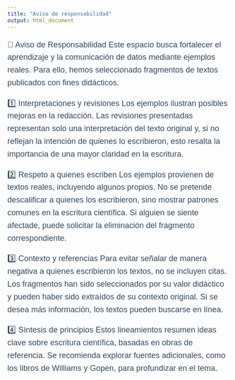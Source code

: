 ---
title: "Aviso de responsabilidad"
output: html_document
---

<style type="text/css">

/* ===== NAVBAR: Estilos generales ===== */
.navbar {
  background-color: #0F172A !important; /* Fondo sólido oscuro */
  border-bottom: 3px solid #1E293B !important; /* Línea inferior sutil */
  height: 65px !important; /* Ajustar altura */
  display: flex;
  align-items: center;
  justify-content: space-between; /* Alinea elementos correctamente */
  padding: 10px 20px; /* Espaciado interno */
}

/* Quitar cualquier degradado de fondo heredado del tema */
.navbar-default {
  background-image: none !important;
}

/* Estilos de los enlaces de la barra de navegación */
.navbar-default .navbar-nav > li > a {
  color: #E5E7EB !important; /* Texto gris claro */
  font-weight: bold !important;
  font-size: 16px !important;
  text-transform: uppercase;
  padding: 12px 18px !important;
  text-decoration: none !important;
  transition: color 0.3s ease-in-out;
}

/* Efecto al pasar el cursor */
.navbar-default .navbar-nav > li > a:hover,
.navbar-default .navbar-nav > li > a:focus {
  color: #FACC15 !important; /* Amarillo brillante */
  text-decoration: underline !important;
}

/* Enlace activo */
.navbar-default .navbar-nav > .active > a,
.navbar-default .navbar-nav > .active > a:hover,
.navbar-default .navbar-nav > .active > a:focus {
  color: #FACC15 !important;
  text-decoration: underline !important;
}

/* ===== MENÚ DESPLEGABLE ===== */
.navbar-nav .dropdown-menu {
  background-color: #1E293B !important; /* Fondo oscuro */
  border: none !important;
  padding: 5px 0 !important;
  min-width: 200px;
  box-shadow: 0px 4px 6px rgba(0, 0, 0, 0.1);
}

/* Estilos para los enlaces dentro del dropdown */
.navbar-nav .dropdown-menu > li > a {
  color: #E5E7EB !important;
  font-size: 14px !important;
  padding: 10px 15px !important;
  transition: background 0.3s ease-in-out;
}

/* Hover en el dropdown */
.navbar-nav .dropdown-menu > li > a:hover {
  background-color: #334155 !important;
  color: #FACC15 !important;
}

/* Asegurar alineación y visibilidad del dropdown */
.navbar-nav > li {
  position: relative;
}

.navbar-nav .dropdown-menu {
  position: absolute;
  top: 100%;
  left: 0;
  display: none;
  opacity: 0;
  visibility: hidden;
  transition: opacity 0.3s ease-in-out, visibility 0.3s ease-in-out;
}

/* Mostrar dropdown cuando el cursor pasa sobre el elemento padre */
.navbar-nav > li:hover .dropdown-menu {
  display: block;
  opacity: 1;
  visibility: visible;
}

/* ===== ESTILOS GENERALES ===== */
body {
  color: #2E3A46 !important;
  font-family: "Arial", sans-serif !important;
}

/* Estilos del título principal */
h1.title {
  text-align: center;
  font-weight: bold;
  width: 100%;
  margin: 20px 0;
  font-size: 42px;
  color: #0F172A;
}

/* Estilos para subtítulos */
h2, h3 {
  color: #001F3F;
  font-weight: bold;
  font-size: 22px;
  line-height: 1.4;
}

/* Color y tamaño de los párrafos */
p {
  color: #354A5F !important;
  font-size: 18px;
  line-height: 1.6;
}

/* ===== ESTILOS DE ENLACES ===== */
a {
  color: #582C35;
  text-decoration: underline;
}

a:hover {
  color: #005a9c;
  text-decoration: underline;
}

a:visited {
  color: #6C4F56;
}

a:active {
  color: #4A2C31;
}
/* ===== Estilos para listas numeradas (ol) y listas con viñetas (ul) ===== */
ol, ul {
  font-size: 20px !important; /* Aumenta el tamaño del texto */
  line-height: 1.8 !important; /* Mejora el espaciado entre líneas */
  color: #2E3A46 !important; /* Mantiene el color adecuado */
}

/* Asegurar que los elementos de la lista (li) también adopten el nuevo tamaño */
ol li, ul li {
  font-size: 20px !important; /* Tamaño grande */
  margin-bottom: 10px !important; /* Espacio entre elementos */
}


</style>

<div style="color:#8B5F65;"></div>

📌 Aviso de Responsabilidad
Este espacio busca fortalecer el aprendizaje y la comunicación de datos mediante ejemplos reales. Para ello, hemos seleccionado fragmentos de textos publicados con fines didácticos.

1️⃣ Interpretaciones y revisiones
Los ejemplos ilustran posibles mejoras en la redacción. Las revisiones presentadas representan solo una interpretación del texto original y, si no reflejan la intención de quienes lo escribieron, esto resalta la importancia de una mayor claridad en la escritura.

2️⃣ Respeto a quienes escriben
Los ejemplos provienen de textos reales, incluyendo algunos propios. No se pretende descalificar a quienes los escribieron, sino mostrar patrones comunes en la escritura científica. Si alguien se siente afectade, puede solicitar la eliminación del fragmento correspondiente.

3️⃣ Contexto y referencias
Para evitar señalar de manera negativa a quienes escribieron los textos, no se incluyen citas. Los fragmentos han sido seleccionados por su valor didáctico y pueden haber sido extraídos de su contexto original. Si se desea más información, los textos pueden buscarse en línea.

4️⃣ Síntesis de principios
Estos lineamientos resumen ideas clave sobre escritura científica, basadas en obras de referencia. Se recomienda explorar fuentes adicionales, como los libros de Williams y Gopen, para profundizar en el tema.